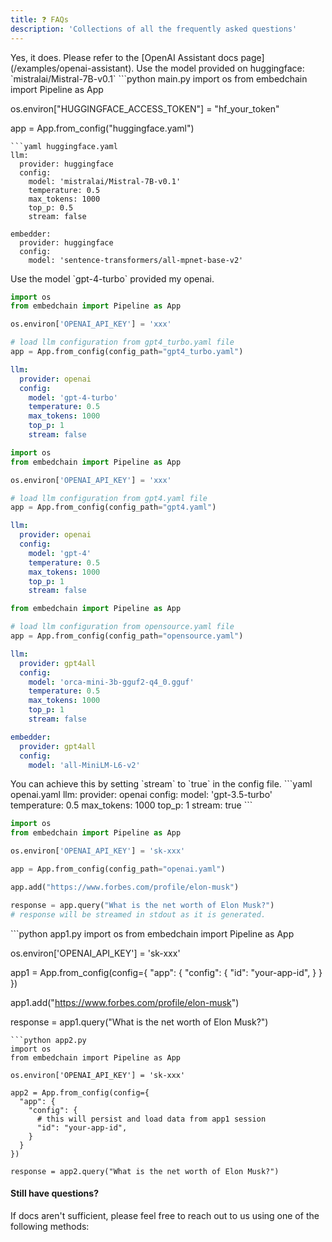 ```yaml
---
title: ❓ FAQs
description: 'Collections of all the frequently asked questions'
---
```

<AccordionGroup>
<Accordion title="Does Embedchain support OpenAI's Assistant APIs?">
Yes, it does. Please refer to the [OpenAI Assistant docs page](/examples/openai-assistant).
</Accordion>
<Accordion title="How to use MistralAI language model?">
Use the model provided on huggingface: `mistralai/Mistral-7B-v0.1`
<CodeGroup>
```python main.py
import os
from embedchain import Pipeline as App

os.environ["HUGGINGFACE_ACCESS_TOKEN"] = "hf_your_token"

app = App.from_config("huggingface.yaml")
```
```yaml huggingface.yaml
llm:
  provider: huggingface
  config:
    model: 'mistralai/Mistral-7B-v0.1'
    temperature: 0.5
    max_tokens: 1000
    top_p: 0.5
    stream: false

embedder:
  provider: huggingface
  config:
    model: 'sentence-transformers/all-mpnet-base-v2'
```
</CodeGroup>
</Accordion>
<Accordion title="How to use ChatGPT 4 turbo model released on OpenAI DevDay?">
Use the model `gpt-4-turbo` provided my openai.
<CodeGroup>

```python main.py
import os
from embedchain import Pipeline as App

os.environ['OPENAI_API_KEY'] = 'xxx'

# load llm configuration from gpt4_turbo.yaml file
app = App.from_config(config_path="gpt4_turbo.yaml")
```

```yaml gpt4_turbo.yaml
llm:
  provider: openai
  config:
    model: 'gpt-4-turbo'
    temperature: 0.5
    max_tokens: 1000
    top_p: 1
    stream: false
```
</CodeGroup>
</Accordion>
<Accordion title="How to use GPT-4 as the LLM model?">
<CodeGroup>

```python main.py
import os
from embedchain import Pipeline as App

os.environ['OPENAI_API_KEY'] = 'xxx'

# load llm configuration from gpt4.yaml file
app = App.from_config(config_path="gpt4.yaml")
```

```yaml gpt4.yaml
llm:
  provider: openai
  config:
    model: 'gpt-4'
    temperature: 0.5
    max_tokens: 1000
    top_p: 1
    stream: false
```

</CodeGroup>
</Accordion>
<Accordion title="I don't have OpenAI credits. How can I use some open source model?">
<CodeGroup>

```python main.py
from embedchain import Pipeline as App

# load llm configuration from opensource.yaml file
app = App.from_config(config_path="opensource.yaml")
```

```yaml opensource.yaml
llm:
  provider: gpt4all
  config:
    model: 'orca-mini-3b-gguf2-q4_0.gguf'
    temperature: 0.5
    max_tokens: 1000
    top_p: 1
    stream: false

embedder:
  provider: gpt4all
  config:
    model: 'all-MiniLM-L6-v2'
```
</CodeGroup>

</Accordion>
<Accordion title="How to stream response while using OpenAI model in Embedchain?">
You can achieve this by setting `stream` to `true` in the config file.

<CodeGroup>
```yaml openai.yaml
llm:
  provider: openai
  config:
    model: 'gpt-3.5-turbo'
    temperature: 0.5
    max_tokens: 1000
    top_p: 1
    stream: true
```

```python main.py
import os
from embedchain import Pipeline as App

os.environ['OPENAI_API_KEY'] = 'sk-xxx'

app = App.from_config(config_path="openai.yaml")

app.add("https://www.forbes.com/profile/elon-musk")

response = app.query("What is the net worth of Elon Musk?")
# response will be streamed in stdout as it is generated.
```
</CodeGroup>
</Accordion>

<Accordion title="How to persist data across multiple app sessions?">
  ```python app1.py
  import os
  from embedchain import Pipeline as App

  os.environ['OPENAI_API_KEY'] = 'sk-xxx'

  app1 = App.from_config(config={
    "app": {
      "config": {
        "id": "your-app-id",
      }
    }
  })

  app1.add("https://www.forbes.com/profile/elon-musk")

  response = app1.query("What is the net worth of Elon Musk?")
  ```
  ```python app2.py
  import os
  from embedchain import Pipeline as App

  os.environ['OPENAI_API_KEY'] = 'sk-xxx'

  app2 = App.from_config(config={
    "app": {
      "config": {
        # this will persist and load data from app1 session
        "id": "your-app-id",
      }
    }
  })

  response = app2.query("What is the net worth of Elon Musk?")
  ```
</Accordion>
</AccordionGroup>

#### Still have questions?
If docs aren't sufficient, please feel free to reach out to us using one of the following methods:

<Snippet file="get-help.mdx" />
